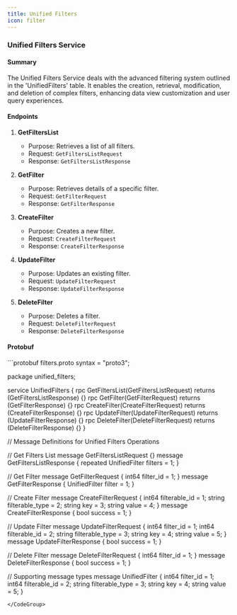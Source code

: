 ```yaml
---
title: Unified Filters
icon: filter
---
```


### Unified Filters Service

#### Summary

The Unified Filters Service deals with the advanced filtering system outlined in the 'UnifiedFilters' table. It enables the creation, retrieval, modification, and deletion of complex filters, enhancing data view customization and user query experiences.

#### Endpoints

1. **GetFiltersList**
    - Purpose: Retrieves a list of all filters.
    - Request: `GetFiltersListRequest`
    - Response: `GetFiltersListResponse`

2. **GetFilter**
    - Purpose: Retrieves details of a specific filter.
    - Request: `GetFilterRequest`
    - Response: `GetFilterResponse`

3. **CreateFilter**
    - Purpose: Creates a new filter.
    - Request: `CreateFilterRequest`
    - Response: `CreateFilterResponse`

4. **UpdateFilter**
    - Purpose: Updates an existing filter.
    - Request: `UpdateFilterRequest`
    - Response: `UpdateFilterResponse`

5. **DeleteFilter**
    - Purpose: Deletes a filter.
    - Request: `DeleteFilterRequest`
    - Response: `DeleteFilterResponse`

#### Protobuf

<CodeGroup>
```protobuf filters.proto
syntax = "proto3";

package unified_filters;

service UnifiedFilters {
  rpc GetFiltersList(GetFiltersListRequest) returns (GetFiltersListResponse) {}
  rpc GetFilter(GetFilterRequest) returns (GetFilterResponse) {}
  rpc CreateFilter(CreateFilterRequest) returns (CreateFilterResponse) {}
  rpc UpdateFilter(UpdateFilterRequest) returns (UpdateFilterResponse) {}
  rpc DeleteFilter(DeleteFilterRequest) returns (DeleteFilterResponse) {}
}

// Message Definitions for Unified Filters Operations

// Get Filters List
message GetFiltersListRequest {}
message GetFiltersListResponse {
  repeated UnifiedFilter filters = 1;
}

// Get Filter
message GetFilterRequest {
  int64 filter_id = 1;
}
message GetFilterResponse {
  UnifiedFilter filter = 1;
}

// Create Filter
message CreateFilterRequest {
  int64 filterable_id = 1;
  string filterable_type = 2;
  string key = 3;
  string value = 4;
}
message CreateFilterResponse {
  bool success = 1;
}

// Update Filter
message UpdateFilterRequest {
  int64 filter_id = 1;
  int64 filterable_id = 2;
  string filterable_type = 3;
  string key = 4;
  string value = 5;
}
message UpdateFilterResponse {
  bool success = 1;
}

// Delete Filter
message DeleteFilterRequest {
  int64 filter_id = 1;
}
message DeleteFilterResponse {
  bool success = 1;
}

// Supporting message types
message UnifiedFilter {
  int64 filter_id = 1;
  int64 filterable_id = 2;
  string filterable_type = 3;
  string key = 4;
  string value = 5;
}
```
</CodeGroup>